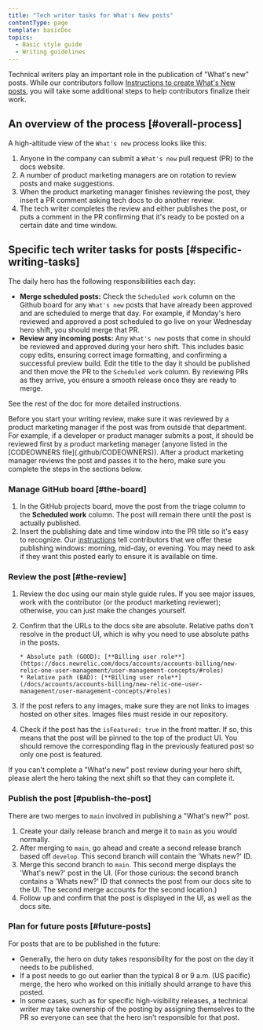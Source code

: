 ```yaml
---
title: "Tech writer tasks for What's New posts"
contentType: page
template: basicDoc
topics:
  - Basic style guide
  - Writing guidelines
---
```


Technical writers play an important role in the publication of "What's new" posts. While our contributors follow [Instructions to create What's New posts](/docs/style-guide/writing-docs/article-templates/whats-new-template/), you will take some additional steps to help contributors finalize their work.

## An overview of the process [#overall-process]

A high-altitude view of the `What's new` process looks like this:

1. Anyone in the company can submit a `What's new` pull request (PR) to the docs website.
2. A number of product marketing managers are on rotation to review posts and make suggestions.
3. When the product marketing manager finishes reviewing the post, they insert a PR comment asking tech docs to do another review.
4. The tech writer completes the review and either publishes the post, or puts a comment in the PR confirming that it's ready to be posted on a certain date and time window.

## Specific tech writer tasks for posts [#specific-writing-tasks]

The daily hero has the following responsibilities each day:

* **Merge scheduled posts:** Check the `Scheduled work` column on the Github board for any `What's new` posts that have already been approved and are scheduled to merge that day. For example, if Monday's hero reviewed and approved a post scheduled to go live on your Wednesday hero shift, you should merge that PR.
* **Review any incoming posts:** Any `What's new` posts that come in should be reviewed and approved during your hero shift. This includes basic copy edits, ensuring correct image formatting, and confirming a successful preview build. Edit the title to the day it should be published and then move the PR to the `Scheduled work` column. By reviewing PRs as they arrive, you ensure a smooth release once they are ready to merge. 

See the rest of the doc for more detailed instructions.

<Callout variant="tip">
Before you start your writing review, make sure it was reviewed by a product marketing manager if the post was from outside that department. For example, if a developer or product manager submits a post, it should be reviewed first by a product marketing manager (anyone listed in the [CODEOWNERS file](.github/CODEOWNERS)). After a product marketing manager reviews the post and passes it to the hero, make sure you complete the steps in the sections below.
</Callout>

### Manage GitHub board [#the-board]

1. In the GitHub projects board, move the post from the triage column to the **Scheduled work** column. The post will remain there until the post is actually published.
2. Insert the publishing date and time window into the PR title so it's easy to recognize. Our [instructions](/docs/style-guide/writing-docs/article-templates/whats-new-template/) tell contributors that we offer these publishing windows: morning, mid-day, or evening. You may need to ask if they want this posted early to ensure it is available on time.

### Review the post [#the-review]

1. Review the doc using our main style guide rules. If you see major issues, work with the contributor (or the product marketing reviewer); otherwise, you can just make the changes yourself.

2. Confirm that the URLs to the docs site are absolute. Relative paths don't resolve in the product UI, which is why you need to use absolute paths in the posts.

   ```
   * Absolute path (GOOD): [**Billing user role**](https://docs.newrelic.com/docs/accounts/accounts-billing/new-relic-one-user-management/user-management-concepts/#roles)
   * Relative path (BAD): [**Billing user role**](/docs/accounts/accounts-billing/new-relic-one-user-management/user-management-concepts/#roles)
   ```

3. If the post refers to any images, make sure they are not links to images hosted on other sites. Images files must reside in our repository.

4. Check if the post has the `isFeatured: true` in the front matter. If so, this means that the post will be pinned to the top of the product UI. You should remove the corresponding flag in the previously featured post so only one post is featured.

<Callout variant="tip">
If you can't complete a "What's new" post review during your hero shift, please alert the hero taking the next shift so that they can complete it.
</Callout>

### Publish the post [#publish-the-post]

There are two merges to `main` involved in publishing a "What's new?" post. 

1. Create your daily release branch and merge it to `main` as you would normally.
2. After merging to `main`, go ahead and create a second release branch based off `develop`. This second branch will contain the 'Whats new?' ID.
3. Merge this second branch to `main`. This second merge displays the 'What's new?' post in the UI. (For those curious: the second branch contains a 'Whats new?' ID that connects the post from our docs site to the UI. The second merge accounts for the second location.)   
4. Follow up and confirm that the post is displayed in the UI, as well as the docs site.

### Plan for future posts [#future-posts]

For posts that are to be published in the future:

* Generally, the hero on duty takes responsibility for the post on the day it needs to be published.
* If a post needs to go out earlier than the typical 8 or 9 a.m. (US pacific) merge, the hero who worked on this initially should arrange to have this posted.
* In some cases, such as for specific high-visibility releases, a technical writer may take ownership of the posting by assigning themselves to the PR so everyone can see that the hero isn’t responsible for that post.
